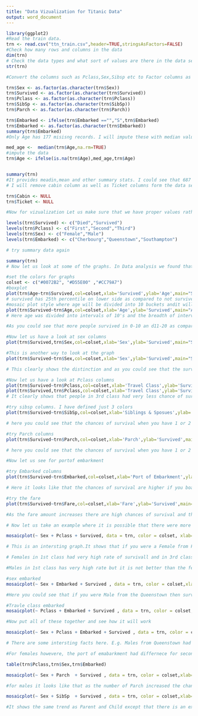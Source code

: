 ```yaml
---
title: "Data Vizualization for Titanic Data"
output: word_document
---
```


```r
library(ggplot2)
#Read the train data.
trn <- read.csv("ttn_train.csv",header=TRUE,stringsAsFactors=FALSE)
#Check how many rows and columns in the data
dim(trn)
# Check the data types and what sort of values are there in the data set
str(trn)

#Convert the columns such as Pclass,Sex,Sibsp etc to Factor columns as these have very few unique values.

trn$Sex <- as.factor(as.character(trn$Sex))
trn$Survived <- as.factor(as.character(trn$Survived))
trn$Pclass <- as.factor(as.character(trn$Pclass))
trn$SibSp <- as.factor(as.character(trn$SibSp))
trn$Parch <- as.factor(as.character(trn$Parch))

trn$Embarked <- ifelse(trn$Embarked =="","S",trn$Embarked)
trn$Embarked <- as.factor(as.character(trn$Embarked))
summary(trn$Embarked)
#Only Age has 177 misisng records. I will impute these with median values of age. There are other ways to do as well but I will keep it simple and use median age

med_age <-  median(trn$Age,na.rm=TRUE)
#impute the data
trn$Age <- ifelse(is.na(trn$Age),med_age,trn$Age)


summary(trn)
#It provides meadin,mean and other summary stats. I could see that 687 values for cabin are blank andfor Embarked there are 2 such values.
# I will remove cabin column as well as Ticket columns form the data set

trn$Cabin <- NULL
trn$Ticket <- NULL

#Now for vizualization Let us make sure that we have proper values rather than 0 and 1

levels(trn$Survived) <- c("Died","Survived")
levels(trn$Pclass) <- c("First","Second","Third")
levels(trn$Sex) <- c("Female","Male")
levels(trn$Embarked) <- c("Cherbourg","Queenstown","Southampton")

# try summary data again

summary(trn)
# Now let us look at some of the graphs. In Data analysis we found that age Pclass and sex were quite good columns for model and let us visually see them.

#set the colors for graphs
colset <- c("#0072B2", "#D55E00" ,"#CC79A7")
#boxplot
plot(trn$Age~trn$Survived,col=colset,xlab='Survived',ylab='Age',main="Survived vs Age")
# survived has 25th percentile on lower side as compared to not survived.
#mosaic plot style where age will be divided into 10 buckets andit will provide hows the survial rate is in these brackeets.
plot(trn$Survived~trn$Age,col=colset,xlab='Age',ylab='Survived',main="Age (Brackets) sv Survived")
# Here age was divided into intervals of 10's and the breadth of interval corresponds to the number of people.

#As you could see that more people survived in 0-10 an d11-20 as compared to 20-30 and for 30-40 more people survived.

#Now let us have a look at sex columns
plot(trn$Survived,trn$Sex,col=colset,xlab='Sex',ylab='Survived',main="Survived vs Sex")

#This is another way to look at the graph
plot(trn$Survived~trn$Sex,col=colset,xlab='Sex',ylab='Survived',main="Survived vs Sex")

# This clearly shows the distinction and as you could see that the survival for females are much higher than males.

#Now let us have a look at Pclass columns
plot(trn$Survived~trn$Pclass,col=colset,xlab='Travel Class',ylab='Survived',main="Survived vs Travel Class")
plot(trn$Survived,trn$Pclass,col=colset,xlab='Travel Class',ylab='Survived',main="Survived vs Travel Class")
# It clearly shows that people in 3rd class had very less chance of survival as compared to 2nd and 1st class. In fact chances of survival in First class are highest.

#try sibsp columns. I have defined just 3 colors
plot(trn$Survived~trn$SibSp,col=colset,xlab='Siblings & Sposues',ylab='Survived',main="Survived vs Number of Siblings & Spouses")

# here you could see that the chances of survival when you have 1 or 2 siblings and spuses were high. The breadth of these graphs corresponds to the count and thus you could see that most of the people were without sibling and spouses on aboard.

#try Parch columns
plot(trn$Survived~trn$Parch,col=colset,xlab='Parch',ylab='Survived',main="Survived vs Number of Parents & Childs")

# here you could see that the chances of survival when you have 1 or 2 Parch and spuses were high. The breadth of these graphs corresponds to the count and thus you could see that most of the people were without sibling and spouses on aboard.

#Now let us see for portof embarkment

#try Embarked columns
plot(trn$Survived~trn$Embarked,col=colset,xlab='Port of Embarkment',ylab='Survived',main="Survived vs Port of Embarkment")

# Here it looks like that the chances of survival are higher if you boarded from Cherbourg and very less chances when you boarded from Southampton.

#try the fare
plot(trn$Survived~trn$Fare,col=colset,xlab='Fare',ylab='Survived',main="Survived vs Fare")

#As the fare amount increases there are high chances of survival and this looks like correlared with the Pclass column which we already know that explains the survival.

# Now let us take an example where it is possible that there were more females say in Pclass 1 and that is why the success rate is high or vice versa and this is the same case for any combination of the columns. Now  we will look at these interactions as well.

mosaicplot(~ Sex + Pclass + Survived, data = trn, color = colset, xlab= "Sex", ylab ="Travel Class",main="Mosaic Plot for Sex, Travel Class and Survived" )

# This is an intersting graph.It shows that if you were a Female from First and Second class chances were much higher as compared to anything else. Although, males from class 1 and 2 has much higher rate of survival as compared to people from 3rd class.

# Females in 1st class had very high rate of survivall and in 3rd class this rate is around 50%.

#Males in 1st class has very high rate but it is not better than the female in 3rd class and thus it looks like that sex was more dominant feature here.

#sex embarked
mosaicplot(~ Sex + Embarked + Survived , data = trn, color = colset,xlab= "Sex", ylab ="Port Of Embarkment",main="Mosaic Plot for Sex, Port Of Embarkment and Survived" )

#Here you could see that if you were Male from the Queenstown then survival chances were quite less as compared to males from other places..

#Travle class embarked
mosaicplot(~ Pclass + Embarked + Survived , data = trn, color = colset,xlab= "Travel Class", ylab ="Port Of Embarkment",main="Mosaic Plot for Travel Class, Port Of Embarkment and Survived" )

#Now put all of these together and see how it will work

mosaicplot(~ Sex + Pclass + Embarked + Survived , data = trn, color = colset,xlab= "Sex/Port Of Embarkment", ylab ="Travel Class/Survived",main="Mosaic Plot for Sex,Travel Class, Port Of Embarkment and Survived" )

# There are some intersting facts here. E.g. Males from Queenstown had very less chance of survival irrespective of class. In fact only surived looks from 3rd class.But there are just 1,1 people in these classes. Also, for males port of embarkement did not matter in the first and second class. Howvere, there is a difference for 3rd class.

#For females howevere, the port of emabarkment had differnece for second class and 3rd class both.

table(trn$Pclass,trn$Sex,trn$Embarked)

mosaicplot(~ Sex + Parch  + Survived , data = trn, color = colset,xlab= "Sex", ylab ="Number of Parents & Childs",main="Mosaic Plot for Sex,Number of Parents & Childs and Survived" )

#for males it looks like that as the number of Parch increased the chances of survival were much better for females it was other way around.

mosaicplot(~ Sex + SibSp  + Survived , data = trn, color = colset,xlab= "Sex", ylab ="Number of Siblings & Spouses",main="Mosaic Plot for Sex,Number of Siblings & Spouses and Survived" )

#It shows the same trend as Parent and Child except that there is an exception for femals when value is 3 and I am sure that it is just a small number and only 0,1,2 will have serious impact on how good this feature is.

```


